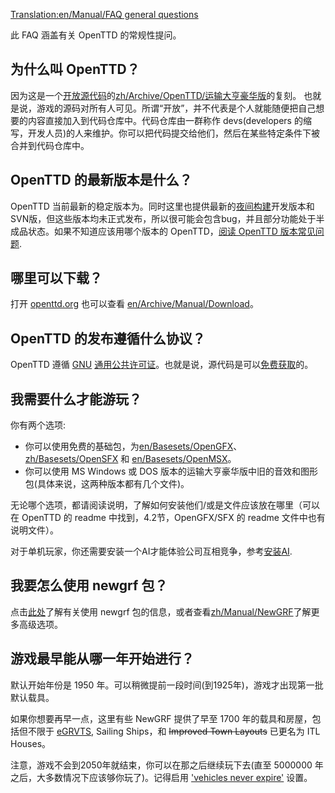 [[Translation:en/Manual/FAQ general questions]]


此 FAQ 涵盖有关 OpenTTD 的常规性提问。

==为什么叫 OpenTTD？==
因为这是一个[http://www.opensource.org/ 开放源代码]的[[zh/Archive/OpenTTD/运输大亨豪华版]]的复刻。
也就是说，游戏的源码对所有人可见。所谓“开放”，并不代表是个人就能随便把自己想要的内容直接加入到代码仓库中。代码仓库由一群称作 devs(developers 的缩写，开发人员)的人来维护。你可以把代码提交给他们，然后在某些特定条件下被合并到代码仓库中。

==OpenTTD 的最新版本是什么？==
OpenTTD 当前最新的稳定版本为{{en/Version}}。同时这里也提供最新的[[en/Archive/Community/Nightly build|夜间构建]]开发版本和SVN版，但这些版本均未正式发布，所以很可能会包含bug，并且部分功能处于半成品状态。如果不知道应该用哪个版本的 OpenTTD，[[en/Archive/Community/FAQ OpenTTD versions|阅读 OpenTTD  版本常见问题]].

==哪里可以下载？==
打开 [https://www.openttd.org/downloads/openttd-releases/latest openttd.org] 也可以查看 [[en/Archive/Manual/Download]]。

==OpenTTD 的发布遵循什么协议？==
OpenTTD 遵循 [http://www.gnu.org/ GNU] [http://www.gnu.org/copyleft/gpl.html 通用公共许可证]。也就是说，源代码是可以[[en/Development/FAQ development#how-can-i-obtain-the-source-code|免费获取]]的。

==我需要什么才能游玩？==
你有两个选项:
* 你可以使用免费的基础包，为[[en/Basesets/OpenGFX]]、[[zh/Basesets/OpenSFX]] 和 [[en/Basesets/OpenMSX]]。
* 你可以使用 MS Windows 或 DOS 版本的运输大亨豪华版中旧的音效和图形包(具体来说，这两种版本都有几个文件)。
无论哪个选项，都请阅读说明，了解如何安装他们/或是文件应该放在哪里（可以在 OpenTTD 的 readme 中找到，4.2节，OpenGFX/SFX 的 readme 文件中也有说明文件）。

对于单机玩家，你还需要安装一个AI才能体验公司互相竞争，参考[[zh/Manual/安装#an-zhuang-ai|安装AI]].

==我要怎么使用 newgrf 包？==
点击[[en/Archive/Community/NewGRF FAQ|此处]]了解有关使用 newgrf 包的信息，或者查看[[zh/Manual/NewGRF]]了解更多高级选项。

==游戏最早能从哪一年开始进行？==
默认开始年份是 1950 年。可以稍微提前一段时间(到1925年)，游戏才出现第一批默认载具。

如果你想要再早一点，这里有些 NewGRF 提供了早至 1700 年的载具和房屋，包括但不限于 [[en/Community/NewGRF/Extended Generic Road Vehicle and Tram Set|eGRVTS]], Sailing Ships，和 <s>Improved Town Layouts</s> 已更名为 ITL Houses。

注意，游戏不会到2050年就结束，你可以在那之后继续玩下去(直至 5000000 年之后，大多数情况下应该够你玩了{{en/Emoticon|:)}})。记得启用 [[en/Archive/Manual/Settings/Advanced Settings/Vehicles#vehicles-never-expire|'vehicles never expire']] 设置。